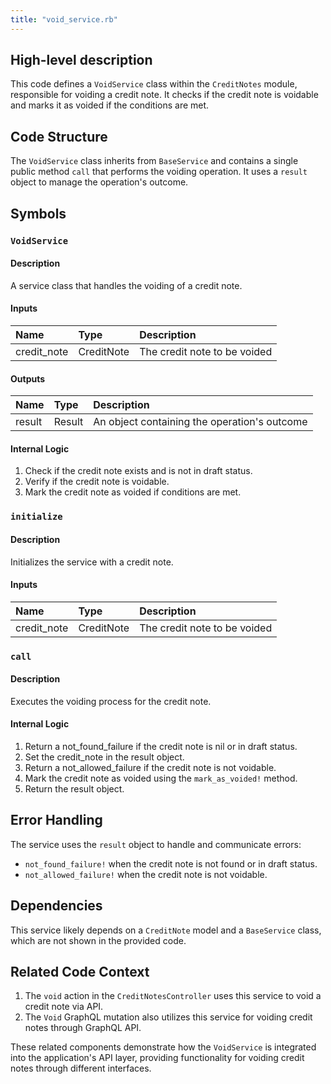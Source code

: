 ```yaml
---
title: "void_service.rb"
---
```


## High-level description
This code defines a `VoidService` class within the `CreditNotes` module, responsible for voiding a credit note. It checks if the credit note is voidable and marks it as voided if the conditions are met.

## Code Structure
The `VoidService` class inherits from `BaseService` and contains a single public method `call` that performs the voiding operation. It uses a `result` object to manage the operation's outcome.

## Symbols

### `VoidService`
#### Description
A service class that handles the voiding of a credit note.

#### Inputs
| Name | Type | Description |
|:-----|:-----|:------------|
| credit_note | CreditNote | The credit note to be voided |

#### Outputs
| Name | Type | Description |
|:-----|:-----|:------------|
| result | Result | An object containing the operation's outcome |

#### Internal Logic
1. Check if the credit note exists and is not in draft status.
2. Verify if the credit note is voidable.
3. Mark the credit note as voided if conditions are met.

### `initialize`
#### Description
Initializes the service with a credit note.

#### Inputs
| Name | Type | Description |
|:-----|:-----|:------------|
| credit_note | CreditNote | The credit note to be voided |

### `call`
#### Description
Executes the voiding process for the credit note.

#### Internal Logic
1. Return a not_found_failure if the credit note is nil or in draft status.
2. Set the credit_note in the result object.
3. Return a not_allowed_failure if the credit note is not voidable.
4. Mark the credit note as voided using the `mark_as_voided!` method.
5. Return the result object.

## Error Handling
The service uses the `result` object to handle and communicate errors:
- `not_found_failure!` when the credit note is not found or in draft status.
- `not_allowed_failure!` when the credit note is not voidable.

## Dependencies
This service likely depends on a `CreditNote` model and a `BaseService` class, which are not shown in the provided code.

## Related Code Context
1. The `void` action in the `CreditNotesController` uses this service to void a credit note via API.
2. The `Void` GraphQL mutation also utilizes this service for voiding credit notes through GraphQL API.

These related components demonstrate how the `VoidService` is integrated into the application's API layer, providing functionality for voiding credit notes through different interfaces.